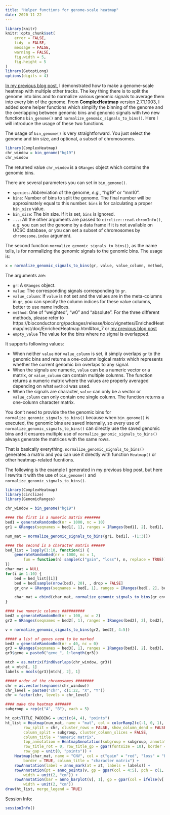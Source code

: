 ```yaml
---
title: "Helper functions for genome-scale heatmap"
date: 2020-11-22
---
```


```r
library(knitr)
knitr::opts_chunk$set(
    error = FALSE,
    tidy  = FALSE,
    message = FALSE,
    warning = FALSE,
    fig.width = 5,
    fig.height = 5
)
library(GetoptLong)
options(digits = 4)
```

[In my previous blog
post](https://jokergoo.github.io/2020/10/29/make-genome-scale-heatmap/), I
demonstrated how to make a genome-scale heatmap with multiple other tracks.
The key thing there is to split the genome into bins and to normalize various
genomic signals to average them into every bin of the genome. From
**ComplexHeatmap** version 2.7.1.1003, I added some helper functions which
simplify the binning of the genome and the overlapping between genomic bins
and genomic signals with two new functions `bin_genome()` and
`normalize_genomic_signals_to_bins()`. Here I will introduce the usage of
these two functions.

The usage of `bin_genome()` is very straightforward. You just select the
genome and bin size, and optional, a subset of chromosomes.

```r
library(ComplexHeatmap)
chr_window = bin_genome("hg19")
chr_window
```

The returned value `chr_window` is a `GRanges` object which contains the
genomic bins.

There are several parameters you can set in `bin_genome()`.

- `species`: Abbreviation of the genome, _e.g._, "hg19" or "mm10".
- `bins`: Number of bins to split the genome. The final number will be
  approximately equal to this number. `bins` is for calculating a proper
  `bin_size` value.
- `bin_size`: The bin size. If it is set, `bins` is ignored.
- `...`: All the other arguments are passed to `circlize::read.chromInfo()`,
  _e.g._ you can set the genome by a data frame if it is not available on UCSC
  database, or you can set a subset of chromosomes by `chromosome.index`
  argument.

The second function `normalize_genomic_signals_to_bins()`, as the name tells, is
for normalizing the genomic signals to the genomic bins. The usage is:

```r
x = normalize_genomic_signals_to_bins(gr, value, value_column, method, empty_value)
```

The arguments are:

- `gr`: A `GRanges` object.
- `value`: The corresponding signals corresponding to `gr`.
- `value_column`: If `value` is not set and the values are in the meta-columns
  in `gr`, you can specify the column indices for these value columns, better
  to use name indices. 
- `method`: One of "weighted", "w0" and "absolute". For the
  three different methods, please refer to
  https://bioconductor.org/packages/release/bioc/vignettes/EnrichedHeatmap/inst/doc/EnrichedHeatmap.html#toc_7 or [my previous blog post](https://jokergoo.github.io/2020/10/29/make-genome-scale-heatmap/)
- `empty_value` The value for the bins where no signal is overlapped.

It supports following values:

- When neither `value` nor `value_column` is set, it simply overlaps `gr`
  to the genomic bins and returns a one-column logical matrix which represents
  whether the current genomic bin overlaps to any signal.
- When the signals are numeric, `value` can be a numeric vector or a matrix,
  or `value_column` can contain multiple columns. The function returns a
  numeric matrix where the values are properly averaged depending on what
  `method` was used.
- When the signals are character, `value` can only be a vector or
  `value_column` can only contain one single column. The function returns a
  one-column character matrix.

You don't need to provide the the genomic bins for
`normalize_genomic_signals_to_bins()` because when `bin_genome()` is executed,
the genomic bins are saved internally, so every use of
`normalize_genomic_signals_to_bins()` can directly use the saved genomic bins
and it ensures multiple use of `normalize_genomic_signals_to_bins()` always
generate the matrices with the same rows.

That is basically everything, `normalize_genomic_signals_to_bins()` generates
a matrix and you can use it directly with function `Heatmap()` or other heatmap-related
fucntions.

The following is the example I generated in my previous blog post, but here I
rewrite it with the use of `bin_genome()` and `normalize_genomic_signals_to_bins()`.


```r
library(ComplexHeatmap)
library(circlize)
library(GenomicRanges)

chr_window = bin_genome("hg19")

#### the first is a numeric matrix #######
bed1 = generateRandomBed(nr = 1000, nc = 10)
gr1 = GRanges(seqnames = bed1[, 1], ranges = IRanges(bed1[, 2], bed1[, 3]))

num_mat = normalize_genomic_signals_to_bins(gr1, bed1[, -(1:3)])

#### the second is a character matrix ######
bed_list = lapply(1:10, function(i) {
    generateRandomBed(nr = 1000, nc = 1, 
        fun = function(n) sample(c("gain", "loss"), n, replace = TRUE))
})
char_mat = NULL
for(i in 1:10) {
    bed = bed_list[[i]]
    bed = bed[sample(nrow(bed), 20), , drop = FALSE]
    gr_cnv = GRanges(seqnames = bed[, 1], ranges = IRanges(bed[, 2], bed[, 3]))

    char_mat = cbind(char_mat, normalize_genomic_signals_to_bins(gr_cnv, bed[, 4]))
}

#### two numeric columns ##########
bed2 = generateRandomBed(nr = 100, nc = 2)
gr2 = GRanges(seqnames = bed2[, 1], ranges = IRanges(bed2[, 2], bed2[, 3]))

v = normalize_genomic_signals_to_bins(gr2, bed2[, 4:5])

##### a list of genes need to be marked
bed3 = generateRandomBed(nr = 40, nc = 0)
gr3 = GRanges(seqnames = bed3[, 1], ranges = IRanges(bed3[, 2], bed3[, 2]))
gr3$gene = paste0("gene_", 1:length(gr3))

mtch = as.matrix(findOverlaps(chr_window, gr3))
at = mtch[, 1]
labels = mcols(gr3)[mtch[, 2], 1]

##### order of the chromosomes ########
chr = as.vector(seqnames(chr_window))
chr_level = paste0("chr", c(1:22, "X", "Y"))
chr = factor(chr, levels = chr_level)

#### make the heatmap #######
subgroup = rep(c("A", "B"), each = 5)

ht_opt$TITLE_PADDING = unit(c(4, 4), "points")
ht_list = Heatmap(num_mat, name = "mat", col = colorRamp2(c(-1, 0, 1), c("green", "white", "red")),
        row_split = chr, cluster_rows = FALSE, show_column_dend = FALSE,
        column_split = subgroup, cluster_column_slices = FALSE,
        column_title = "numeric matrix",
        top_annotation = HeatmapAnnotation(subgroup = subgroup, annotation_name_side = "left"),
        row_title_rot = 0, row_title_gp = gpar(fontsize = 10), border = TRUE,
        row_gap = unit(0, "points")) +
    Heatmap(char_mat, name = "CNV", col = c("gain" = "red", "loss" = "blue"),
        border = TRUE, column_title = "character matrix") +
    rowAnnotation(label = anno_mark(at = at, labels = labels)) +
    rowAnnotation(pt = anno_points(v, gp = gpar(col = 4:5), pch = c(1, 16)), 
        width = unit(2, "cm")) +
    rowAnnotation(bar = anno_barplot(v[, 1], gp = gpar(col = ifelse(v[ ,1] > 0, 2, 3))), 
        width = unit(2, "cm"))
draw(ht_list, merge_legend = TRUE)
```


Session Info:

```r
sessionInfo()
```


